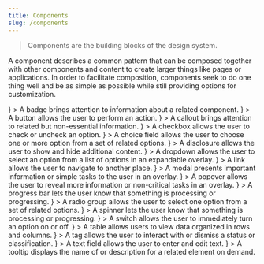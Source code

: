 ```yaml
---
title: Components
slug: /components
---
```



> Components are the building blocks of the design system.

A component describes a common pattern that can be composed together with other components and content to create larger things like pages or applications.
In order to facilitate composition, components seek to do one thing well and be as simple as possible while still providing options for customization.

<Features basePath="/docs/components/" columns={3}>
	<FeatureCard title="Badge" slug="badge"
		media={<FeatureImage />}
	>
		A badge brings attention to information about a related component.
	</FeatureCard>
	<FeatureCard title="Button" slug="button"
		media={<FeatureImage src="/img/button.png" />}
	>
		A button allows the user to perform an action.
	</FeatureCard>
	<FeatureCard title="Callout" slug="callout"
		media={<FeatureImage />}
	>
		A callout brings attention to related but non-essential information.
	</FeatureCard>
	<FeatureCard title="Checkbox" slug="checkbox"
		media={<FeatureImage src="/img/checkbox.png" />}
	>
		A checkbox allows the user to check or uncheck an option.
	</FeatureCard>
	<FeatureCard title="Choice Field" slug="choice-field"
		media={<FeatureImage />}
	>
		A choice field allows the user to choose one or more option from a set of related options.
	</FeatureCard>
	<FeatureCard title="Disclosure" slug="disclosure"
		media={<FeatureImage src="/img/disclosure.png" />}
	>
		A disclosure allows the user to show and hide additional content.
	</FeatureCard>
	<FeatureCard title="Dropdown" slug="dropdown"
		media={<FeatureImage />}
	>
		A dropdown allows the user to select an option from a list of options in an expandable overlay.
	</FeatureCard>
	<FeatureCard title="Link" slug="link"
		media={<FeatureImage />}
	>
		A link allows the user to navigate to another place.
	</FeatureCard>
	<FeatureCard title="Modal" slug="modal"
		media={<FeatureImage />}
	>
		A modal presents important information or simple tasks to the user in an overlay.
	</FeatureCard>
	<FeatureCard title="Popover" slug="popover"
		media={<FeatureImage />}
	>
		A popover allows the user to reveal more information or non-critical tasks in an overlay.
	</FeatureCard>
	<FeatureCard title="Progress Bar" slug="progress-bar"
		media={<FeatureImage />}
	>
		A progress bar lets the user know that something is processing or progressing.
	</FeatureCard>
	<FeatureCard title="Radio Group" slug="radio-group"
		media={<FeatureImage />}
	>
		A radio group allows the user to select one option from a set of related options.
	</FeatureCard>
	<FeatureCard title="Spinner" slug="spinner"
		media={<FeatureImage />}
	>
		A spinner lets the user know that something is processing or progressing.
	</FeatureCard>
	<FeatureCard title="Switch" slug="switch"
		media={<FeatureImage />}
	>
		A switch allows the user to immediately turn an option on or off.
	</FeatureCard>
	<FeatureCard title="Table" slug="table"
		media={<FeatureImage />}
	>
		A table allows users to view data organized in rows and columns.
	</FeatureCard>
	<FeatureCard title="Tag" slug="tag"
		media={<FeatureImage />}
	>
		A tag allows the user to interact with or dismiss a status or classification.
	</FeatureCard>
	<FeatureCard title="Text Field" slug="text-field"
		media={<FeatureImage />}
	>
		A text field allows the user to enter and edit text.
	</FeatureCard>
	<FeatureCard title="Tooltip" slug="tooltip"
		media={<FeatureImage />}
	>
		A tooltip displays the name of or description for a related element on demand.
	</FeatureCard>
</Features>
